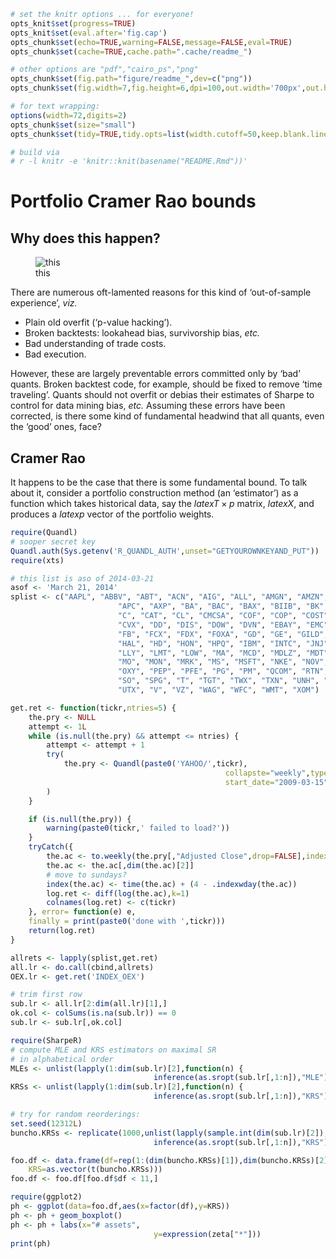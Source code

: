 ```r
# set the knitr options ... for everyone!
opts_knit$set(progress=TRUE)
opts_knit$set(eval.after='fig.cap')
opts_chunk$set(echo=TRUE,warning=FALSE,message=FALSE,eval=TRUE)
opts_chunk$set(cache=TRUE,cache.path=".cache/readme_")

# other options are "pdf","cairo_ps","png"
opts_chunk$set(fig.path="figure/readme_",dev=c("png"))
opts_chunk$set(fig.width=7,fig.height=6,dpi=100,out.width='700px',out.height='600px')

# for text wrapping:
options(width=72,digits=2)
opts_chunk$set(size="small")
opts_chunk$set(tidy=TRUE,tidy.opts=list(width.cutoff=50,keep.blank.line=TRUE))

# build via
# r -l knitr -e 'knitr::knit(basename("README.Rmd"))'
```

# Portfolio Cramer Rao bounds

## Why does this happen?

![this](http://www.imgur.com/5oOkkSR.jpg)

There are numerous oft-lamented reasons for this kind of 'out-of-sample
experience', _viz._

* Plain old overfit ('p-value hacking').
* Broken backtests: lookahead bias, survivorship bias, _etc._
* Bad understanding of trade costs. 
* Bad execution.

However, these are largely preventable errors committed only by 'bad' quants.
Broken backtest code, for example, should be fixed to remove 'time traveling'.
Quants should not overfit or debias their estimates of Sharpe to control for
data mining bias, _etc._ Assuming these errors have been corrected, is there
some kind of fundamental headwind that all quants, even the 'good' ones, face?

## Cramer Rao

It happens to be the case that there is some fundamental bound. To talk about
it, consider a portfolio construction method (an 'estimator') as a function
which takes historical data, say the $latex T \times p$ matrix, $latex X$, and 
produces a $latex p$ vector of the portfolio weights.

```r

require(Quandl)
# sooper secret key
Quandl.auth(Sys.getenv('R_QUANDL_AUTH',unset="GETYOUROWNKEYAND_PUT"))
require(xts)

# this list is aso of 2014-03-21
asof <- 'March 21, 2014'
splist <- c("AAPL", "ABBV", "ABT", "ACN", "AIG", "ALL", "AMGN", "AMZN", "APA", 
						"APC", "AXP", "BA", "BAC", "BAX", "BIIB", "BK", "BMY", "BRK_B",
						"C", "CAT", "CL", "CMCSA", "COF", "COP", "COST", "CSCO", "CVS",
						"CVX", "DD", "DIS", "DOW", "DVN", "EBAY", "EMC", "EMR", "EXC", "F",
						"FB", "FCX", "FDX", "FOXA", "GD", "GE", "GILD", "GM", "GOOG", "GS",
						"HAL", "HD", "HON", "HPQ", "IBM", "INTC", "JNJ", "JPM", "KO",
						"LLY", "LMT", "LOW", "MA", "MCD", "MDLZ", "MDT", "MET", "MMM",
						"MO", "MON", "MRK", "MS", "MSFT", "NKE", "NOV", "NSC", "ORCL",
						"OXY", "PEP", "PFE", "PG", "PM", "QCOM", "RTN", "SBUX", "SLB",
						"SO", "SPG", "T", "TGT", "TWX", "TXN", "UNH", "UNP", "UPS", "USB",
						"UTX", "V", "VZ", "WAG", "WFC", "WMT", "XOM")

get.ret <- function(tickr,ntries=5) {
	the.pry <- NULL
	attempt <- 1L
	while (is.null(the.pry) && attempt <= ntries) {
		attempt <- attempt + 1
		try(
			the.pry <- Quandl(paste0('YAHOO/',tickr),
												collapste="weekly",type="xts",
												start_date="2009-03-15",end_date="2014-03-31")
		)
	}

	if (is.null(the.pry)) {
		warning(paste0(tickr,' failed to load?'))
	}
	tryCatch({
		the.ac <- to.weekly(the.pry[,"Adjusted Close",drop=FALSE],indexAt='endof')
		the.ac <- the.ac[,dim(the.ac)[2]]
		# move to sundays?
		index(the.ac) <- time(the.ac) + (4 - .indexwday(the.ac))
		log.ret <- diff(log(the.ac),k=1)
		colnames(log.ret) <- c(tickr)
	}, error= function(e) e,
	finally = print(paste0('done with ',tickr)))
	return(log.ret)
}

allrets <- lapply(splist,get.ret)
all.lr <- do.call(cbind,allrets)
OEX.lr <- get.ret('INDEX_OEX')

# trim first row
sub.lr <- all.lr[2:dim(all.lr)[1],]
ok.col <- colSums(is.na(sub.lr)) == 0
sub.lr <- sub.lr[,ok.col]
```

```r
require(SharpeR)
# compute MLE and KRS estimators on maximal SR
# in alphabetical order
MLEs <- unlist(lapply(1:dim(sub.lr)[2],function(n) {
								inference(as.sropt(sub.lr[,1:n]),"MLE") }))
KRSs <- unlist(lapply(1:dim(sub.lr)[2],function(n) {
								inference(as.sropt(sub.lr[,1:n]),"KRS") }))

# try for random reorderings:
set.seed(12312L)
buncho.KRSs <- replicate(1000,unlist(lapply(sample.int(dim(sub.lr)[2]),function(n) {
								inference(as.sropt(sub.lr[,1:n]),"KRS") })))

```

```r
foo.df <- data.frame(df=rep(1:(dim(buncho.KRSs)[1]),dim(buncho.KRSs)[2]),
	KRS=as.vector(t(buncho.KRSs)))
foo.df <- foo.df[foo.df$df < 11,]

require(ggplot2)
ph <- ggplot(data=foo.df,aes(x=factor(df),y=KRS))
ph <- ph + geom_boxplot()
ph <- ph + labs(x="# assets",
								y=expression(zeta["*"]))
print(ph)
```


